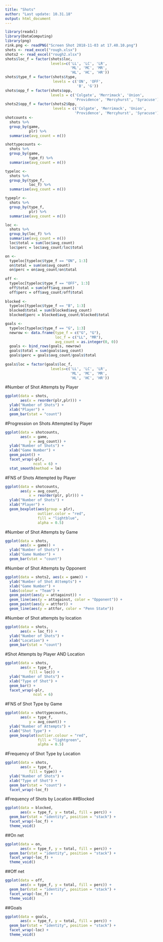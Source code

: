 ```yaml
---
title: "Shots"
author: "Last update: 10.31.18"
output: html_document
---
```


```r
library(readxl)
library(DataComputing)
library(png)
rink.png <- readPNG("Screen Shot 2018-11-03 at 17.40.10.png")
shots <- read_excel("rough.xlsx")
shots2 <- read_excel("rough2.xlsx")
shots$loc_f = factor(shots$loc,
                     levels=c('LL', 'LC', 'LR',
                              'ML', 'MC', 'MR',
                              'HL', 'HC', 'HR'))
shots$type_f = factor(shots$type, 
                      levels = c('ON', 'OFF',
                                 'B', 'G'))
shots$opp_f = factor(shots$opp,
                     levels = c('Colgate', 'Merrimack', 'Union', 
                                'Providence', 'Mercyhurst', 'Syracuse'))
shots2$opp_f = factor(shots2$Opp,
                      levels = c('Colgate', 'Merrimack', 'Union', 
                                'Providence', 'Mercyhurst', 'Syracuse'))
shotcounts <-
  shots %>%
  group_by(game, 
           plr) %>%
  summarise(avg_count = n())

shottypecounts <-
  shots %>%
  group_by(game, 
           type_f) %>%
  summarise(avg_count = n())

typeloc <-
  shots %>%
  group_by(type_f,
           loc_f) %>%
  summarise(avg_count = n())

typeplr <-
  shots %>%
  group_by(type_f,
           plr) %>%
  summarise(avg_count = n())

loc <-
  shots %>%
  group_by(loc_f) %>%
  summarise(avg_count = n())
  loc$total = sum(loc$avg_count)
  loc$perc = loc$avg_count/loc$total

on <-
  typeloc[typeloc$type_f == "ON", 1:3]
  on$total = sum(on$avg_count)
  on$perc = on$avg_count/on$total
  
off <-
  typeloc[typeloc$type_f == "OFF", 1:3]
  off$total = sum(off$avg_count)
  off$perc = off$avg_count/off$total
  
blocked <-
  typeloc[typeloc$type_f == "B", 1:3]
  blocked$total = sum(blocked$avg_count)
  blocked$perc = blocked$avg_count/blocked$total

goals <-
  typeloc[typeloc$type_f == "G", 1:3]
  newrow <- data.frame(type_f = c("G", "G"), 
                       loc_f = c("LL", "MR"),
                       avg_count = as.integer(0, 0))
  goals <- bind_rows(goals, newrow)
  goals$total = sum(goals$avg_count)
  goals$perc = goals$avg_count/goals$total
  
goals$loc = factor(goals$loc_f,
                     levels=c('LL', 'LC', 'LR',
                              'ML', 'MC', 'MR',
                              'HL', 'HC', 'HR'))
```

#Number of Shot Attempts by Player
```r
ggplot(data = shots, 
       aes(x = reorder(plr,plr))) +
  ylab("Number of Shots") +
  xlab("Player") +
  geom_bar(stat = "count")
```

#Progression on Shots Attempted by Player
```r
ggplot(data = shotcounts, 
       aes(x = game, 
           y = avg_count)) +
  ylab("Number of Shots") +
  xlab("Game Number") +
  geom_point() +
  facet_wrap(~plr, 
             ncol = 6) +
  stat_smooth(method = lm)
```

#FNS of Shots Attempted by Player
```r
ggplot(data = shotcounts, 
       aes(y = avg_count, 
           x = reorder(plr, plr))) +
  ylab("Number of Shots") +
  xlab("Player") +
  geom_boxplot(aes(group = plr), 
               outlier.color = "red", 
               fill = "lightblue", 
               alpha = 0.5)
```

#Number of Shot Attempts by Game
```r
ggplot(data = shots, 
       aes(x = game)) +
  ylab("Number of Shots") +
  xlab("Game Number") +
  geom_bar(stat = "count")
```

#Number of Shot Attempts by Opponent
```r
ggplot(data = shots2, aes(x = game)) +
  ylab("Number of Shot Attempts") +
  xlab("Game Number") +
  labs(colour = "Team") +
  geom_point(aes(y = attagainst)) +
  geom_line(aes(y = attagainst, color = "Opponent")) +
  geom_point(aes(y = attfor)) + 
  geom_line(aes(y = attfor, color = "Penn State"))
```

#Number of Shot attempts by location
```r
ggplot(data = shots, 
       aes(x = loc_f)) +
  ylab("Number of Shots") +
  xlab("Location") +
  geom_bar(stat = "count")
```

#Shot Attempts by Player AND Location
```r
ggplot(data = shots, 
       aes(x = type_f, 
           fill = loc)) +
  ylab("Number of Shots") +
  xlab("Type of Shot") +
  geom_bar() +
  facet_wrap(~plr, 
             ncol = 6)
```

#FNS of Shot Type by Game
```r
ggplot(data = shottypecounts, 
       aes(x = type_f, 
           y = avg_count)) +
  ylab("Number of Attempts") +
  xlab("Shot Type") +
  geom_boxplot(outlier.colour = "red",
               fill = "lightgreen",
               alpha = 0.5)
```

#Frequency of Shot Type by Location
```r
ggplot(data = shots, 
       aes(x = type_f, 
           fill = type)) +
  ylab("Number of Shots") +
  xlab("Type of Shot") +
  geom_bar(stat = "count") +
  facet_wrap(~loc_f)
```

#Frequency of Shots by Location
##Blocked
```r
ggplot(data = blocked,
       aes(x = type_f, y = total, fill = perc)) +
  geom_bar(stat = "identity", position = "stack") +
  facet_wrap(~loc_f) +
  theme_void()
```

##On net
```r
ggplot(data = on,
       aes(x = type_f, y = total, fill = perc)) +
  geom_bar(stat = "identity", position = "stack") +
  facet_wrap(~loc_f) +
  theme_void()
```

##Off net
```r
ggplot(data = off,
       aes(x = type_f, y = total, fill = perc)) +
  geom_bar(stat = "identity", position = "stack") +
  facet_wrap(~loc_f) +
  theme_void()
```

##Goals
```r
ggplot(data = goals,
       aes(x = type_f, y = total, fill = perc)) +
  geom_bar(stat = "identity", position = "stack") +
  facet_wrap(~loc) +
  theme_void()
```



